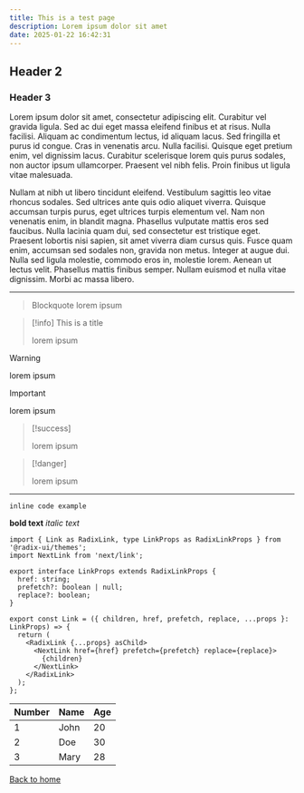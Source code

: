 ```yaml
---
title: This is a test page
description: Lorem ipsum dolor sit amet
date: 2025-01-22 16:42:31
---
```


## Header 2

### Header 3

Lorem ipsum dolor sit amet, consectetur adipiscing elit. Curabitur vel gravida ligula. Sed ac dui eget massa eleifend finibus et at risus. Nulla facilisi. Aliquam ac condimentum lectus, id aliquam lacus. Sed fringilla et purus id congue. Cras in venenatis arcu. Nulla facilisi. Quisque eget pretium enim, vel dignissim lacus. Curabitur scelerisque lorem quis purus sodales, non auctor ipsum ullamcorper. Praesent vel nibh felis. Proin finibus ut ligula vitae malesuada.

Nullam at nibh ut libero tincidunt eleifend. Vestibulum sagittis leo vitae rhoncus sodales. Sed ultrices ante quis odio aliquet viverra. Quisque accumsan turpis purus, eget ultrices turpis elementum vel. Nam non venenatis enim, in blandit magna. Phasellus vulputate mattis eros sed faucibus. Nulla lacinia quam dui, sed consectetur est tristique eget. Praesent lobortis nisi sapien, sit amet viverra diam cursus quis. Fusce quam enim, accumsan sed sodales non, gravida non metus. Integer at augue dui. Nulla sed ligula molestie, commodo eros in, molestie lorem. Aenean ut lectus velit. Phasellus mattis finibus semper. Nullam euismod et nulla vitae dignissim. Morbi ac massa libero.

---

> Blockquote
> lorem ipsum

> [!info] This is a title
>
> lorem ipsum

> [!warning]
> 
> lorem ipsum

> [!important]
> 
> lorem ipsum

> [!success]
> 
> lorem ipsum

> [!danger]
>
> lorem ipsum

---

`inline code example`

**bold text** *italic text*

``` tsx
import { Link as RadixLink, type LinkProps as RadixLinkProps } from '@radix-ui/themes';
import NextLink from 'next/link';

export interface LinkProps extends RadixLinkProps {
  href: string;
  prefetch?: boolean | null;
  replace?: boolean;
}

export const Link = ({ children, href, prefetch, replace, ...props }: LinkProps) => {
  return (
    <RadixLink {...props} asChild>
      <NextLink href={href} prefetch={prefetch} replace={replace}>
        {children}
      </NextLink>
    </RadixLink>
  );
};
```

| Number | Name | Age |
| ------ | ---- | --- |
| 1 | John | 20 |
| 2 | Doe | 30 |
| 3 | Mary | 28 |

[Back to home](/)

